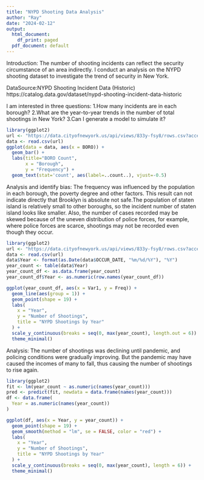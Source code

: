 ---
title: "NYPD Shooting Data Analysis"
author: "Ray"
date: "2024-02-12"
output:
  html_document:
    df_print: paged
  pdf_document: default
---

Introduction: The number of shooting incidents can reflect the security circumstance of an area indirectly. I conduct an analysis on the NYPD shooting dataset to investigate the trend of security in New York.

DataSource:NYPD Shooting Incident Data (Historic)   
https://catalog.data.gov/dataset/nypd-shooting-incident-data-historic

I am interested in three questions: 
1.How many incidents are in each borough?
2.What are the year-to-year trends in the number of total shootings in New York?
3.Can I generate a model to simulate it?

```{r}
library(ggplot2)
url <- "https://data.cityofnewyork.us/api/views/833y-fsy8/rows.csv?accessType=DOWNLOAD"
data <- read.csv(url)
ggplot(data = data, aes(x = BORO)) +  
  geom_bar() +
  labs(title="BORO Count",  
       x = "Borough",
       y = "Frequency") +
  geom_text(stat='count', aes(label=..count..), vjust=-0.5)
```




Analysis and identify bias:
The frequency was influenced by the population in each borough, the poverty degree and other factors. This result can not indicate directly that Brooklyn is absolute not safe.The population of staten island is relatively small to other boroughs, so the incident number of staten island looks like smaller. 
Also, the number of cases recorded may be skewed because of the uneven distribution of police forces, for example, where police forces are scarce, shootings may not be recorded even though they occur.

```{r}
library(ggplot2)
url <- "https://data.cityofnewyork.us/api/views/833y-fsy8/rows.csv?accessType=DOWNLOAD"
data <- read.csv(url)
data$Year <- format(as.Date(data$OCCUR_DATE, "%m/%d/%Y"), "%Y")  
year_count <- table(data$Year)
year_count_df <- as.data.frame(year_count)
year_count_df$Year <- as.numeric(row.names(year_count_df))

ggplot(year_count_df, aes(x = Var1, y = Freq)) +
  geom_line(aes(group = 1)) +
  geom_point(shape = 19) +
  labs(
    x = "Year",
    y = "Number of Shootings",
    title = "NYPD Shootings by Year"
  ) +
  scale_y_continuous(breaks = seq(0, max(year_count), length.out = 6)) +
  theme_minimal()
```


Analysis:
The number of shootings was declining until pandemic, and policing conditions were gradually improving. But the pandemic may have caused the incomes of many to fall, thus causing the number of shootings to rise again.



```{r}
library(ggplot2)
fit <- lm(year_count ~ as.numeric(names(year_count)))
pred <- predict(fit, newdata = data.frame(names(year_count)))
df <- data.frame(
  Year = as.numeric(names(year_count))
)

ggplot(df, aes(x = Year, y = year_count)) +
  geom_point(shape = 19) +
  geom_smooth(method = "lm", se = FALSE, color = "red") +
  labs(
    x = "Year",
    y = "Number of Shootings",
    title = "NYPD Shootings by Year"
  ) +
  scale_y_continuous(breaks = seq(0, max(year_count), length = 6)) +
  theme_minimal()
```

